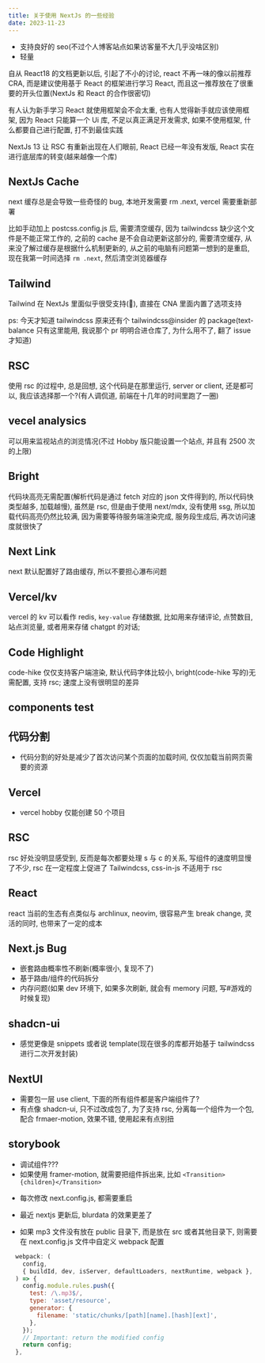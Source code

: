 ```yaml
---
title: 关于使用 NextJs 的一些经验
date: 2023-11-23
---
```


- 支持良好的 seo(不过个人博客站点如果访客量不大几乎没啥区别)
- 轻量

自从 React18 的文档更新以后, 引起了不小的讨论, react 不再一味的像以前推荐 CRA, 而是建议使用基于 React 的框架进行学习 React, 而且这一推荐放在了很重要的开头位置(NextJs 和 React 的合作很密切)

有人认为新手学习 React 就使用框架会不会太重, 也有人觉得新手就应该使用框架, 因为 React 只能算一个 Ui 库, 不足以真正满足开发需求, 如果不使用框架, 什么都要自己进行配置, 打不到最佳实践

<Icon icon="skill-icons:nextjs-light" /> NextJs 13 让 RSC 有重新出现在人们眼前, React
已经一年没有发版, React 实在进行底层库的转变(越来越像一个库)

## NextJs Cache

next 缓存总是会导致一些奇怪的 bug, 本地开发需要 rm .next, vercel 需要重新部署

比如手动加上 postcss.config.js 后, 需要清空缓存, 因为 tailwindcss 缺少这个文件是不能正常工作的, 之前的 cache 是不会自动更新这部分的, 需要清空缓存, 从来没了解过缓存是根据什么机制更新的, 从之前的电脑有问题第一想到的是重启, 现在我第一时间选择 `rm .next`, 然后清空浏览器缓存

## Tailwind

<Icon icon="skill-icons:tailwindcss-dark" /> Tailwind 在 NextJs 里面似乎很受支持(:rocket:),
直接在 CNA 里面内置了选项支持

ps: 今天才知道 tailwindcss 原来还有个 tailwindcss@insider 的 package(text-balance 只有这里能用, 我说那个 pr 明明合进仓库了, 为什么用不了, 翻了 issue 才知道)

## RSC

使用 rsc 的过程中, 总是回想, 这个代码是在那里运行, server or client, 还是都可以, 我应该选择那一个?(有人调侃道, 前端在十几年的时间里跑了一圈)

## vecel analysics

可以用来监视站点的浏览情况(不过 Hobby 版只能设置一个站点, 并且有 2500 次的上限)

## Bright

代码块高亮无需配置(解析代码是通过 fetch 对应的 json 文件得到的, 所以代码快类型越多, 加载越慢), 虽然是 rsc, 但是由于使用 next/mdx, 没有使用 ssg, 所以加载代码高亮仍然比较满, 因为需要等待服务端渲染完成, 服务段生成后, 再次访问速度就很快了

## Next Link

next 默认配置好了路由缓存, 所以不要担心瀑布问题

## Vercel/kv

vercel 的 kv 可以看作 redis, `key-value` 存储数据, 比如用来存储评论, 点赞数目, 站点浏览量, 或者用来存储 chatgpt 的对话;

## Code Highlight

code-hike 仅仅支持客户端渲染, 默认代码字体比较小, bright(code-hike 写的)无需配置, 支持 rsc; 速度上没有很明显的差异

## components test

## 代码分割

- 代码分割的好处是减少了首次访问某个页面的加载时间, 仅仅加载当前网页需要的资源

## Vercel

- vercel hobby 仅能创建 50 个项目

## RSC

rsc 好处没明显感受到, 反而是每次都要处理 s 与 c 的关系, 写组件的速度明显慢了不少, rsc 在一定程度上促进了 Tailwindcss, css-in-js 不适用于 rsc

## React

react 当前的生态有点类似与 archlinux, neovim, 很容易产生 break change, 灵活的同时, 也带来了一定的成本

## Next.js Bug

- 嵌套路由概率性不刷新(概率很小, 复现不了)
- 基于路由/组件的代码拆分
- 内存问题(如果 dev 环境下, 如果多次刷新, 就会有 memory 问题, 写#游戏的时候复现)

## shadcn-ui

- 感觉更像是 snippets 或者说 template(现在很多的库都开始基于 tailwindcss 进行二次开发封装)

## NextUI

- 需要包一层 use client, 下面的所有组件都是客户端组件了?
- 有点像 shadcn-ui, 只不过改成包了, 为了支持 rsc, 分离每一个组件为一个包, 配合 frmaer-motion, 效果不错, 使用起来有点别扭

## storybook

- 调试组件???
- 如果使用 framer-motion, 就需要把组件拆出来, 比如 `<Transition>{children}</Transition>`

* 每次修改 next.config.js, 都需要重启
* 最近 nextjs 更新后, blurdata 的效果更差了

* 如果 mp3 文件没有放在 public 目录下, 而是放在 src 或者其他目录下, 则需要在 next.config.js 文件中自定义 webpack 配置

```mp3.config.js
  webpack: (
    config,
    { buildId, dev, isServer, defaultLoaders, nextRuntime, webpack },
  ) => {
    config.module.rules.push({
      test: /\.mp3$/,
      type: 'asset/resource',
      generator: {
        filename: 'static/chunks/[path][name].[hash][ext]',
      },
    });
    // Important: return the modified config
    return config;
  },
```
